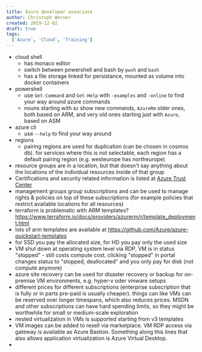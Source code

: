 ```yaml
---
title: Azure developer associate
author: Christoph Werner
created: 2019-12-02
draft: true
tags:
  ['Azure', 'Cloud', 'Training']
---
```


- cloud shell
  - has monaco editor
  - switch between powershell and bash by `pwsh` and `bash`
  - has a file storage linked for persistance, mounted as volume into docker containers
- powershell
  - use `Get-Command` and `Get-Help` with `-examples` and `-online` to find your way around azure commands
  - nouns starting with `Az` show new commands, `AzureRm` older ones, both based on ARM, and very old ones starting just with `Azure`, based on ASM
- azure cli
  - use `--help` to find your way around
- regions
  - pairing regions are used for duplication (can be chosen in cosmos db). for services where this is not selectable, each region has a default pairing region (e.g. westeurope has northeurope)
- resource groups are in a location, but that doesn't say anything about the locations of the individual resources inside of that group
- Certifications and security related information is listed at [Azure Trust Center](https://azure.microsoft.com/de-de/overview/trusted-cloud/)
- management groups group subscriptions and can be used to manage rights & policies on top of these subscriptions (for example policies that restrict available locations for all resources)
- terraform is problematic with ARM templates? https://www.terraform.io/docs/providers/azurerm/r/template_deployment.html
- lots of arm templates are available at https://github.com/Azure/azure-quickstart-templates
- for SSD you pay the allocated size, for HD you pay only the used size
- VM shut down at operating system level via RDP, VM is in status "stopped" - still costs compute cost. clicking "stopped" in portal changes status to "stopped, deallocated" and you only pay for disk (not compute anymore)
- azure site recovery can be used for disaster recovery or backup for on-premise VM environments, e.g. hyper-v oder vmware setups
- different prices for different subscriptions (enterprise subscription that is fully or in parts pre-paid is usually cheaper). things can like VMs can be reserved over longer timespans, which also reduces prices. MSDN and other subscriptions can have hard spending limits, so they might be worthwhile for small or medium-scale exploration
- nested virtualization in VMs is supported starting from v3 templates
- VM images can be added to resell via marketplace. VM RDP access via gateway is available as Azure Bastion. Something along this lines that also allows application virtualization is Azure Virtual Desktop.
- 

